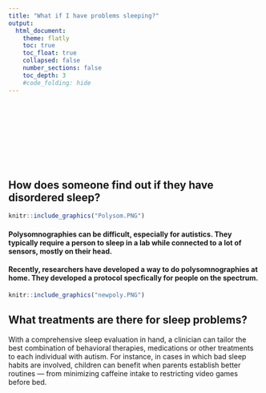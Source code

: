 ```yaml
---
title: "What if I have problems sleeping?"
output:
  html_document:
    theme: flatly
    toc: true
    toc_float: true
    collapsed: false
    number_sections: false
    toc_depth: 3
    #code_folding: hide
---
```


<style type="text/css">
.title {
  display: none;
}

#getting-started img {
  margin-right: 10px;
}

</style>

<div class="row" style="padding-top: 125px;">
<div class="col-sm-12">


## How does someone find out if they have disordered sleep? 


```r
knitr::include_graphics("Polysom.PNG")
```



#### Polysomnographies can be difficult, especially for autistics. They typically require a person to sleep in a lab while connected to a lot of sensors, mostly on their head. 




####  Recently, researchers have developed a way to do polysomnographies at home. They developed a protocol specfically for people on the spectrum. 





```r
knitr::include_graphics("newpoly.PNG")
```




## What treatments are there for sleep problems? 

With a comprehensive sleep evaluation in hand, a clinician can tailor the best combination of behavioral therapies, medications or other treatments to each individual with autism. For instance, in cases in which bad sleep habits are involved, children can benefit when parents establish better routines — from minimizing caffeine intake to restricting video games before bed.
